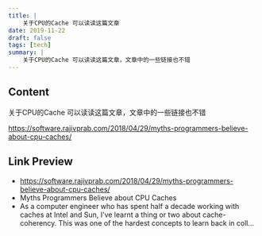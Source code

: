 ```yaml
---
title: |
    关于CPU的Cache 可以读读这篇文章
date: 2019-11-22
draft: false
tags: [tech]
summary: |
    关于CPU的Cache 可以读读这篇文章，文章中的一些链接也不错
---
```


## Content

关于CPU的Cache 可以读读这篇文章，文章中的一些链接也不错

https://software.rajivprab.com/2018/04/29/myths-programmers-believe-about-cpu-caches/

## Link Preview

- https://software.rajivprab.com/2018/04/29/myths-programmers-believe-about-cpu-caches/
- Myths Programmers Believe about CPU Caches
- As a computer engineer who has spent half a decade working with caches at Intel and Sun, I’ve learnt a thing or two about cache-coherency. This was one of the hardest concepts to learn back in coll…
